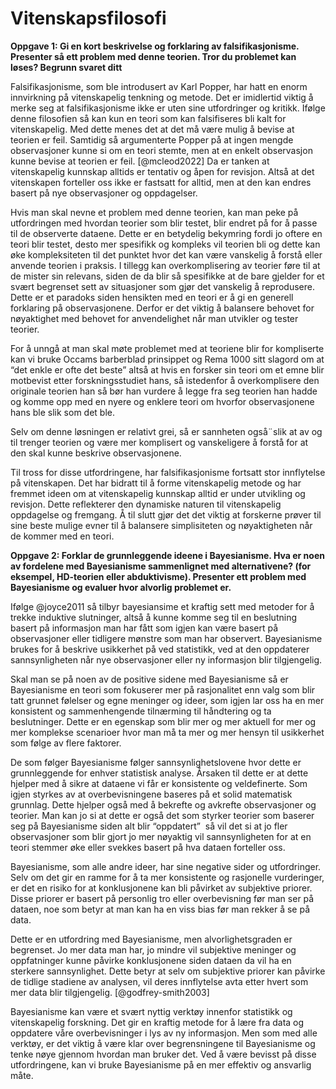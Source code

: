 # Vitenskapsfilosofi

**Oppgave 1: Gi en kort beskrivelse og forklaring av falsifikasjonisme. Presenter så ett problem med denne teorien. Tror du problemet kan løses? Begrunn svaret ditt**

Falsifikasjonisme, som ble introdusert av Karl Popper, har hatt en enorm innvirkning på vitenskapelig tenkning og metode. Det er imidlertid viktig å merke seg at falsifikasjonisme ikke er uten sine utfordringer og kritikk. Ifølge denne filosofien så kan kun en teori som kan falsifiseres bli kalt for vitenskapelig. Med dette menes det at det må være mulig å bevise at teorien er feil. Samtidig så argumenterte Popper på at ingen mengde observasjoner kunne si om en teori stemte, men at en enkelt observasjon kunne bevise at teorien er feil. [@mcleod2022] Da er tanken at vitenskapelig kunnskap alltids er tentativ og åpen for revisjon. Altså at det vitenskapen forteller oss ikke er fastsatt for alltid, men at den kan endres basert på nye observasjoner og oppdagelser.

Hvis man skal nevne et problem med denne teorien, kan man peke på utfordringen med hvordan teorier som blir testet, blir endret på for å passe til de observerte dataene. Dette er en betydelig bekymring fordi jo oftere en teori blir testet, desto mer spesifikk og kompleks vil teorien bli og dette kan øke kompleksiteten til det punktet hvor det kan være vanskelig å forstå eller anvende teorien i praksis. I tillegg kan overkomplisering av teorier føre til at de mister sin relevans, siden de da blir så spesifikke at de bare gjelder for et svært begrenset sett av situasjoner som gjør det vanskelig å reprodusere. Dette er et paradoks siden hensikten med en teori er å gi en generell forklaring på observasjonene. Derfor er det viktig å balansere behovet for nøyaktighet med behovet for anvendelighet når man utvikler og tester teorier.

For å unngå at man skal møte problemet med at teoriene blir for kompliserte kan vi bruke Occams barberblad prinsippet og Rema 1000 sitt slagord om at "det enkle er ofte det beste" altså at hvis en forsker sin teori om et emne blir motbevist etter forskningsstudiet hans, så istedenfor å overkomplisere den originale teorien han så bør han vurdere å legge fra seg teorien han hadde og komme opp med en nyere og enklere teori om hvorfor observasjonene hans ble slik som det ble.  

Selv om denne løsningen er relativt grei, så er sannheten også¨slik at av og til trenger teorien og være mer komplisert og vanskeligere å forstå for at den skal kunne beskrive observasjonene.

Til tross for disse utfordringene, har falsifikasjonisme fortsatt stor innflytelse på vitenskapen. Det har bidratt til å forme vitenskapelig metode og har fremmet ideen om at vitenskapelig kunnskap alltid er under utvikling og revisjon. Dette reflekterer den dynamiske naturen til vitenskapelig oppdagelse og fremgang. Å til slutt gjør det det viktig at forskerne prøver til sine beste mulige evner til å balansere simplisiteten og nøyaktigheten når de kommer med en teori.

**Oppgave 2: Forklar de grunnleggende ideene i Bayesianisme. Hva er noen av fordelene med Bayesianisme sammenlignet med alternativene? (for eksempel, HD-teorien eller abduktivisme). Presenter ett problem med Bayesianisme og evaluer hvor alvorlig problemet er.**

Ifølge @joyce2011 så tilbyr bayesiansime et kraftig sett med metoder for å trekke induktive slutninger, altså å kunne komme seg til en beslutning basert på informasjon man har fått som igjen kan være basert på observasjoner eller tidligere mønstre som man har observert. Bayesianisme brukes for å beskrive usikkerhet på ved statistikk, ved at den oppdaterer sannsynligheten når nye observasjoner eller ny informasjon blir tilgjengelig.

Skal man se på noen av de positive sidene med Bayesianisme så er Bayesianisme en teori som fokuserer mer på rasjonalitet enn valg som blir tatt grunnet følelser og egne meninger og ideer, som igjen lar oss ha en mer konsistent og sammenhengende tilnærming til håndtering og ta beslutninger. Dette er en egenskap som blir mer og mer aktuell for mer og mer komplekse scenarioer hvor man må ta mer og mer hensyn til usikkerhet som følge av flere faktorer. 

De som følger Bayesianisme følger sannsynlighetslovene hvor dette er grunnleggende for enhver statistisk analyse. Årsaken til dette er at dette hjelper med å sikre at dataene vi får er konsistente og veldefinerte. Som igjen styrkes av at overbevisningene baseres på et solid matematisk grunnlag. Dette hjelper også med å bekrefte og avkrefte observasjoner og teorier. Man kan jo si at dette er også det som styrker teorier som baserer seg på Bayesianisme siden alt blir "oppdatert"  så vil det si at jo fler observasjoner som blir gjort jo mer nøyaktig vil sannsynligheten for at en teori stemmer øke eller svekkes basert på hva dataen forteller oss.

Bayesianisme, som alle andre ideer, har sine negative sider og utfordringer. Selv om det gir en ramme for å ta mer konsistente og rasjonelle vurderinger, er det en risiko for at konklusjonene kan bli påvirket av subjektive priorer. Disse priorer er basert på personlig tro eller overbevisning før man ser på dataen, noe som betyr at man kan ha en viss bias før man rekker å se på data.

Dette er en utfordring med Bayesianisme, men alvorlighetsgraden er begrenset. Jo mer data man har, jo mindre vil subjektive meninger og oppfatninger kunne påvirke konklusjonene siden dataen da vil ha en sterkere sannsynlighet. Dette betyr at selv om subjektive priorer kan påvirke de tidlige stadiene av analysen, vil deres innflytelse avta etter hvert som mer data blir tilgjengelig. [@godfrey-smith2003]

Bayesianisme kan være et svært nyttig verktøy innenfor statistikk og vitenskapelig forskning. Det gir en kraftig metode for å lære fra data og oppdatere våre overbevisninger i lys av ny informasjon. Men som med alle verktøy, er det viktig å være klar over begrensningene til Bayesianisme og tenke nøye gjennom hvordan man bruker det. Ved å være bevisst på disse utfordringene, kan vi bruke Bayesianisme på en mer effektiv og ansvarlig måte.
